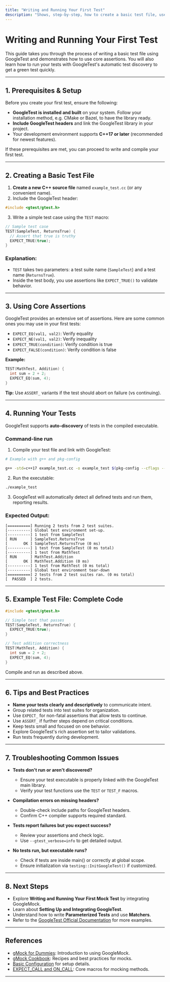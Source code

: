 ```yaml
---
title: "Writing and Running Your First Test"
description: "Shows, step-by-step, how to create a basic test file, use core assertions, and run tests with GoogleTest’s auto-discovery. Provides sample code and explanations to ensure users get a green test quickly."
---
```


# Writing and Running Your First Test

This guide takes you through the process of writing a basic test file using GoogleTest and demonstrates how to use core assertions. You will also learn how to run your tests with GoogleTest's automatic test discovery to get a green test quickly.

---

## 1. Prerequisites & Setup

Before you create your first test, ensure the following:

- **GoogleTest is installed and built** on your system. Follow your installation method, e.g. CMake or Bazel, to have the library ready.
- **Include GoogleTest headers** and link the GoogleTest library in your project.
- Your development environment supports **C++17 or later** (recommended for newest features).

If these prerequisites are met, you can proceed to write and compile your first test.

---

## 2. Creating a Basic Test File

1. **Create a new C++ source file** named `example_test.cc` (or any convenient name).
2. Include the GoogleTest header:

```cpp
#include <gtest/gtest.h>
```

3. Write a simple test case using the `TEST` macro:

```cpp
// Sample test case
TEST(SampleTest, ReturnsTrue) {
  // Assert that true is truthy
  EXPECT_TRUE(true);
}
```

### Explanation:
- `TEST` takes two parameters: a test suite name (`SampleTest`) and a test name (`ReturnsTrue`).
- Inside the test body, you use assertions like `EXPECT_TRUE()` to validate behavior.

---

## 3. Using Core Assertions

GoogleTest provides an extensive set of assertions. Here are some common ones you may use in your first tests:

- `EXPECT_EQ(val1, val2)`: Verify equality
- `EXPECT_NE(val1, val2)`: Verify inequality
- `EXPECT_TRUE(condition)`: Verify condition is true
- `EXPECT_FALSE(condition)`: Verify condition is false

**Example:**

```cpp
TEST(MathTest, Addition) {
  int sum = 2 + 2;
  EXPECT_EQ(sum, 4);
}
```

**Tip:** Use `ASSERT_` variants if the test should abort on failure (vs continuing).

---

## 4. Running Your Tests

GoogleTest supports **auto-discovery** of tests in the compiled executable.

### Command-line run

1. Compile your test file and link with GoogleTest:

```bash
# Example with g++ and pkg-config

g++ -std=c++17 example_test.cc -o example_test $(pkg-config --cflags --libs gtest gtest_main) -pthread
```

2. Run the executable:

```bash
./example_test
```

3. GoogleTest will automatically detect all defined tests and run them, reporting results.

### Expected Output:

```
[==========] Running 2 tests from 2 test suites.
[----------] Global test environment set-up.
[----------] 1 test from SampleTest
[ RUN      ] SampleTest.ReturnsTrue
[       OK ] SampleTest.ReturnsTrue (0 ms)
[----------] 1 test from SampleTest (0 ms total)
[----------] 1 test from MathTest
[ RUN      ] MathTest.Addition
[       OK ] MathTest.Addition (0 ms)
[----------] 1 test from MathTest (0 ms total)
[----------] Global test environment tear-down
[==========] 2 tests from 2 test suites ran. (0 ms total)
[  PASSED  ] 2 tests.
```

---

## 5. Example Test File: Complete Code

```cpp
#include <gtest/gtest.h>

// Simple test that passes
TEST(SampleTest, ReturnsTrue) {
  EXPECT_TRUE(true);
}

// Test addition correctness
TEST(MathTest, Addition) {
  int sum = 2 + 2;
  EXPECT_EQ(sum, 4);
}
```

Compile and run as described above.

---

## 6. Tips and Best Practices

- **Name your tests clearly and descriptively** to communicate intent.
- Group related tests into test suites for organization.
- Use `EXPECT_` for non-fatal assertions that allow tests to continue.
- Use `ASSERT_` if further steps depend on critical conditions.
- Keep tests small and focused on one behavior.
- Explore GoogleTest's rich assertion set to tailor validations.
- Run tests frequently during development.

---

## 7. Troubleshooting Common Issues

- **Tests don't run or aren't discovered?**
  - Ensure your test executable is properly linked with the GoogleTest main library.
  - Verify your test functions use the `TEST` or `TEST_F` macros.

- **Compilation errors on missing headers?**
  - Double-check include paths for GoogleTest headers.
  - Confirm C++ compiler supports required standard.

- **Tests report failures but you expect success?**
  - Review your assertions and check logic.
  - Use `--gtest_verbose=info` to get detailed output.

- **No tests run, but executable runs?**
  - Check if tests are inside main() or correctly at global scope.
  - Ensure initialization via `testing::InitGoogleTest()` if customized.

---

## 8. Next Steps

- Explore **Writing and Running Your First Mock Test** by integrating GoogleMock.
- Learn about **Setting Up and Integrating GoogleTest**.
- Understand how to write **Parameterized Tests** and use **Matchers**.
- Refer to the [GoogleTest Official Documentation](https://github.com/google/googletest) for more examples.

---

## References

- [gMock for Dummies](https://google.github.io/googletest/gmock_for_dummies.html): Introduction to using GoogleMock.
- [gMock Cookbook](https://google.github.io/googletest/gmock_cook_book.html): Recipes and best practices for mocks.
- [Basic Configuration](https://github.com/google/googletest/blob/main/docs/getting-started/initial-configuration-validation/basic-configuration.md) for setup details.
- [EXPECT_CALL and ON_CALL](https://google.github.io/googletest/reference/mocking.html): Core macros for mocking methods.

---